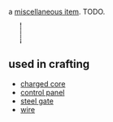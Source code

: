 {{FixTitle}}
a [[Items#miscellaneous|miscellaneous item]]. TODO.

{{Item|<nowiki>§</nowiki>}}
<div style="border-left:2px dotted black; margin:10px 23px; height:40px;"></div>
{{Desc
|copper coil
|hard and exposed copper wire, coiled around a plastic spool.
|takes 25 cycles to craft
|weighs 5 units
|internal name (for bot developers): copper_coil
|crafting recipe: (unlocks at [[level 15]].)
{{CraftingRecipe
|2|copper ore
}}
}}
== used in crafting ==

* [[charged core]]
* [[control panel]]
* [[steel gate]]
* [[wire]]